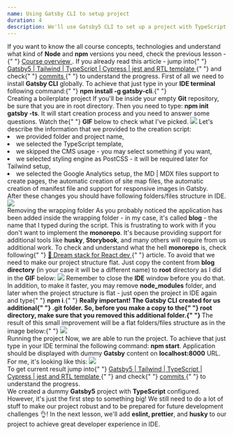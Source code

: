 ```yaml
---
name: Using Gatsby CLI to setup project
duration: 4
description: We'll use Gatsby5 CLI to set up a project with TypeScript, MD | MDX syntax, Google Analytics support, and automatic site maps creation, we'll add a manifest file and support for the GatsbyImage component.
---
```


<Prelude label="Gatsby CLI setup">
  <Hint hasBg>
    If you want to know the all course concepts, technologies and understand
    what kind of <B>Node</B> and <B>npm</B> versions you need, check the
    previous lesson -{" "}
    <A href="/courses/modern-gatsby5-ecosystem-project-setup/introduction/course-overview/">
      Course overview
    </A>
    .
  </Hint>
  <Hint hasBg>
    If you already read this article - jump into{" "}
    <A
      outside
      href="https://github.com/polubis/Gatsby5-Tailwind-TypeScript-Cypress-jest-rtl-template"
    >
      Gatsby5 | Tailwind | TypeScript | Cypress | jest and RTL template
    </A>{" "}
    and check{" "}
    <A
      outside
      href="https://github.com/polubis/Gatsby5-Tailwind-TypeScript-Cypress-jest-rtl-template/commits/main"
    >
      commits
    </A>{" "}
    to understand the progress.
  </Hint>
  <M>
    First of all we need to install <B>Gatsby CLI</B> globally. To achieve that
    just type in your <B>IDE terminal</B> following command:{" "}
    <B>npm install -g gatsby-cli</B>.{" "}
  </M>
</Prelude>

<Section>
  <XL>Creating a boilerplate project</XL>
  <M>
    If you'll be inside your empty <B>Git</B> repository, be sure that you are
    in root directory. Then you need to type: <B>npm init gatsby -ts</B>. It
    will start creation process and you need to answer some questions. Watch the{" "}
    <B>GIF</B> below to check what I've picked.
  </M>
  <Image
    rolled
    src="https://raw.githubusercontent.com/polubis/Snippets-for-articles-and-lessons/main/modern-gatsby5-ecosystem-project-setup/cli-install-script-showcase.gif"
    description="The answers to create a project"
  />
  <M>Let's describe the information that we provided to the creation script:</M>
  <L ordered>
    <Li>we provided folder and project name,</Li>
    <Li>we selected the TypeScript template,</Li>
    <Li>we skipped the CMS usage - you may select something if you want,</Li>
    <Li>
      we selected styling engine as PostCSS - it will be required later for
      Tailwind setup,
    </Li>
    <Li>
      we selected the Google Analytics setup, the MD | MDX files support to
      create pages, the automatic creation of site map files, the automatic
      creation of manifest file and support for responsive images in Gatsby.
    </Li>
  </L>
  <M>
    After these changes you should have following folders/files structure in
    IDE.
  </M>
  <Image
    src="https://raw.githubusercontent.com/polubis/Snippets-for-articles-and-lessons/main/modern-gatsby5-ecosystem-project-setup/folders-files-structure.png"
    description="Folders and files structure"
  />
</Section>

<Section>
  <XL>Removing the wrapping folder</XL>
  <M>
    As you probably noticed the application has been added inside the wrapping
    folder - in my case, it's called <B>blog</B> - the name that I typed during
    the script. This is frustrating to work with if you don't want to implement
    the <B>monorepo</B>. It's because providing support for additional tools
    like <B>husky</B>, <B>Storybook</B>, and many others will require from us
    additional work.
  </M>
  <Hint hasBg>
    To check and understand what the hell <B>monorepo</B> is, check following{" "}
    <A
      outside
      href="https://greenonsoftware.com/articles/thoughts/dream-stack-for-react-dev/"
    >
      🌟 Dream stack for React dev
    </A>{" "}
    article.
  </Hint>
  <M>
    To avoid that we need to make our project structure flat. Just copy the
    content from <B>blog directory</B> (in your case it will be a different
    name) to <B>root</B> directory as I did in the <B>GIF</B> below:
  </M>
  <Image
    rolled
    src="https://raw.githubusercontent.com/polubis/Snippets-for-articles-and-lessons/main/modern-gatsby5-ecosystem-project-setup/making-project-flat.gif"
    description="The project is flat now!"
  />
  <M>
    Remember to close the <B>IDE</B> window before you do that. In addition, to
    make it faster, you may remove <B>node_modules</B> folder, and later when
    the project structure is flat - just open the project in IDE again and type{" "}
    <B>npm i</B>.{" "}
  </M>
  <M>
    <B>
      Really important! The <B>Gatsby CLI</B> created for us additional{" "}
      <B>.git</B> folder. So, before you make a copy to the{" "}
      <B>root directory</B>, make sure that you removed this additional
      folder.{" "}
    </B>
  </M>
  <M>
    The result of this small improvement will be a flat folders/files structure
    as in the image below:{" "}
  </M>
  <Image
    src="https://raw.githubusercontent.com/polubis/Snippets-for-articles-and-lessons/main/modern-gatsby5-ecosystem-project-setup/flat-folders-files.png"
    description="We are ready to go!"
  />
</Section>

<Section>
  <XL>Running the project</XL>
  <M>
    Now, we are able to run the project. To achieve that just type in your IDE
    terminal the following command: <B>npm start</B>. Application should be
    displayed with dummy <B>Gatsby</B> content on <B>localhost:8000</B> URL. For
    me, it's looking like this:
  </M>
  <Image
    src="https://raw.githubusercontent.com/polubis/Snippets-for-articles-and-lessons/main/modern-gatsby5-ecosystem-project-setup/runs-at-8000.png"
    description="Project works!"
  />
</Section>

<Example label="The result">
  <M>
    To get current result jump into{" "}
    <A
      outside
      href="https://github.com/polubis/Gatsby5-Tailwind-TypeScript-Cypress-jest-rtl-template"
    >
      Gatsby5 | Tailwind | TypeScript | Cypress | jest and RTL template
    </A>{" "}
    and check{" "}
    <A
      outside
      href="https://github.com/polubis/Gatsby5-Tailwind-TypeScript-Cypress-jest-rtl-template/commits/main"
    >
      commits
    </A>{" "}
    to understand the progress.
  </M>
</Example>

<Summary label="Conclusions and next steps">
  <M>
    We created a dummy <B>Gatsby5</B> project with <B>TypeScript</B> configured.
    However, it's just the first step to something big! We still need to do a
    lot of stuff to make our project robust and to be prepared for future
    development challenges 👌!
  </M>
  <M>
    In the next lesson, we'll add <B>eslint, prettier</B>, and <B>husky</B> to
    our project to achieve great developer experience in IDE.
  </M>
</Summary>

